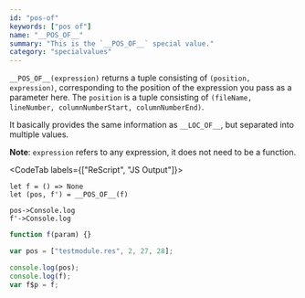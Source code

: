 ```yaml
---
id: "pos-of"
keywords: ["pos of"]
name: "__POS_OF__"
summary: "This is the `__POS_OF__` special value."
category: "specialvalues"
---
```


`__POS_OF__(expression)` returns a tuple consisting of `(position, expression)`, corresponding to the position of the expression you pass as a parameter here.
The `position` is a tuple consisting of `(fileName, lineNumber, columnNumberStart, columnNumberEnd)`.

It basically provides the same information as `__LOC_OF__`, but separated into multiple values.

**Note**: `expression` refers to any expression, it does not need to be a function.

<CodeTab labels={["ReScript", "JS Output"]}>

```res example
let f = () => None
let (pos, f') = __POS_OF__(f)

pos->Console.log
f'->Console.log
```

```js
function f(param) {}

var pos = ["testmodule.res", 2, 27, 28];

console.log(pos);
console.log(f);
var f$p = f;
```

</CodeTab>
